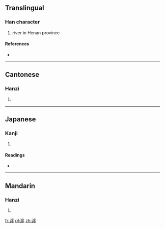 ==Translingual==

===Han character===
{{Han char|rn=85|rad=水|as=15|sn=18|four=3011<sub>4</sub>|canj=水戈田土 (EIWG)}}

# river in Henan province

====References====
* {{Han ref|kx=0659.060|dkj=18602|dj=1069.020|hdz=31780.060|uh=700D|ud=28685|bh=EFED|bd=61421}}

----

==Cantonese==

===Hanzi===
{{yue-hanzi|jyut=|y=chin4}}

# {{defn|lang=yue|sort=水15}}

----

==Japanese==

===Kanji===
{{ja-kanji|grade=|rs=水15}}

# {{defn|lang=ja|sort=水15}}

====Readings====
* {{ja-readings|on=[[てん]] (ten), [[でん]] (den)|kun=}}

----

==Mandarin==

===Hanzi===
{{cmn-hanzi|pin=[[chán]] ([[chan2]])|wg=ch'an<sup>2</sup>}}

# {{defn|lang=cmn|sort=水15}}

[[fr:瀍]]
[[pl:瀍]]
[[zh:瀍]]